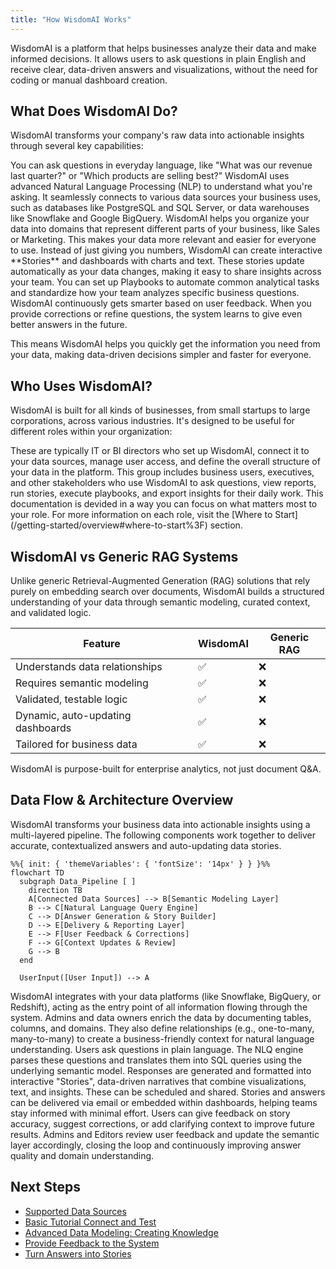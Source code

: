 ```yaml
---
title: "How WisdomAI Works"
---
```


WisdomAI is a platform that helps businesses analyze their data and make informed decisions. It allows users to ask questions in plain English and receive clear, data-driven answers and visualizations, without the need for coding or manual dashboard creation.

## What Does WisdomAI Do?

WisdomAI transforms your company's raw data into actionable insights through several key capabilities:

<Columns cols={2}>
  <Card title="Understands Your Questions" icon="comments">
    You can ask questions in everyday language, like "What was our revenue last quarter?" or "Which products are selling best?" WisdomAI uses advanced Natural Language Processing (NLP) to understand what you're asking.
  </Card>

  <Card title="Connects to Your Data" icon="database">
    It seamlessly connects to various data sources your business uses, such as databases like PostgreSQL and SQL Server, or data warehouses like Snowflake and Google BigQuery.
  </Card>
</Columns>

<Columns cols={2}>
  <Card title="Organizes Your Business Data" icon="sitemap">
    WisdomAI helps you organize your data into domains that represent different parts of your business, like Sales or Marketing. This makes your data more relevant and easier for everyone to use.
  </Card>

  <Card title="Turns Answers into Stories" icon="chart-simple">
    Instead of just giving you numbers, WisdomAI can create interactive **Stories** and dashboards with charts and text. These stories update automatically as your data changes, making it easy to share insights across your team.
  </Card>
</Columns>

<Columns cols={2}>
  <Card title="Automates Workflows" icon="robot">
    You can set up Playbooks to automate common analytical tasks and standardize how your team analyzes specific business questions.
  </Card>

  <Card title="Learns and Improves" icon="lightbulb">
    WisdomAI continuously gets smarter based on user feedback. When you provide corrections or refine questions, the system learns to give even better answers in the future.
  </Card>
</Columns>

This means WisdomAI helps you quickly get the information you need from your data, making data-driven decisions simpler and faster for everyone.

## Who Uses WisdomAI?

WisdomAI is built for all kinds of businesses, from small startups to large corporations, across various industries. It's designed to be useful for different roles within your organization:

<Columns cols={2}>
  <Card title="Adminis" icon="screwdriver-wrench">
    These are typically IT or BI directors who set up WisdomAI, connect it to your data sources, manage user access, and define the overall structure of your data in the platform.
  </Card>

  <Card title="Explorers" icon="users">
    This group includes business users, executives, and other stakeholders who use WisdomAI to ask questions, view reports, run stories, execute playbooks, and export insights for their daily work.
  </Card>
</Columns>

<Tip>
  This documentation is devided in a way you can focus on what matters most to your role. For more information on each role, visit the [Where to Start](/getting-started/overview#where-to-start%3F) section.
</Tip>

## WisdomAI vs Generic RAG Systems

Unlike generic Retrieval-Augmented Generation (RAG) solutions that rely purely on embedding search over documents, WisdomAI builds a structured understanding of your data through semantic modeling, curated context, and validated logic.

| **Feature**                       | **WisdomAI** | **Generic RAG** |
| --------------------------------- | ------------ | --------------- |
| Understands data relationships    | ✅            | ❌               |
| Requires semantic modeling        | ✅            | ❌               |
| Validated, testable logic         | ✅            | ❌               |
| Dynamic, auto-updating dashboards | ✅            | ❌               |
| Tailored for business data        | ✅            | ❌               |

<Tip>
  WisdomAI is purpose-built for enterprise analytics, not just document Q&A.
</Tip>

## Data Flow & Architecture Overview

WisdomAI transforms your business data into actionable insights using a multi-layered pipeline. The following components work together to deliver accurate, contextualized answers and auto-updating data stories.

```mermaid
%%{ init: { 'themeVariables': { 'fontSize': '14px' } } }%%
flowchart TD
  subgraph Data_Pipeline [ ]
    direction TB
    A[Connected Data Sources] --> B[Semantic Modeling Layer]
    B --> C[Natural Language Query Engine]
    C --> D[Answer Generation & Story Builder]
    D --> E[Delivery & Reporting Layer]
    E --> F[User Feedback & Corrections]
    F --> G[Context Updates & Review]
    G --> B
  end

  UserInput([User Input]) --> A
```

<Steps>
  <Step title="Connected Data Sources" stepNumber={1} titleSize="h3">
    WisdomAI integrates with your data platforms (like Snowflake, BigQuery, or Redshift), acting as the entry point of all information flowing through the system.
  </Step>
  <Step title="Semantic Modeling" stepNumber={2} titleSize="h3">
    Admins and data owners enrich the data by documenting tables, columns, and domains. They also define relationships (e.g., one-to-many, many-to-many) to create a business-friendly context for natural language understanding.
  </Step>
  <Step title="Natural Language Query (NLQ) Engine" stepNumber={3} titleSize="h3">
    Users ask questions in plain language. The NLQ engine parses these questions and translates them into SQL queries using the underlying semantic model.
  </Step>
  <Step title="Answer Generation and Story Builder" stepNumber={4} titleSize="h3">
    Responses are generated and formatted into interactive "Stories", data-driven narratives that combine visualizations, text, and insights. These can be scheduled and shared.
  </Step>
  <Step title="Delivery and Reporting Layer" stepNumber={5} titleSize="h3">
    Stories and answers can be delivered via email or embedded within dashboards, helping teams stay informed with minimal effort.
  </Step>
  <Step title="User Feedback and Corrections" stepNumber={6} titleSize="h3">
    Users can give feedback on story accuracy, suggest corrections, or add clarifying context to improve future results.
  </Step>
  <Step title="Context Updates and Review Loop" stepNumber={7} titleSize="h3">
    Admins and Editors review user feedback and update the semantic layer accordingly, closing the loop and continuously improving answer quality and domain understanding.
  </Step>
</Steps>

## Next Steps

- [Supported Data Sources](/getting-started/supported-data-sources)
- [Basic Tutorial Connect and Test](/setting-up-wisdom-ai/basic-tutorial-connect-and-test)
- [Advanced Data Modeling: Creating Knowledge](/setting-up-wisdom-ai/advanced-data-modeling-creating-knowledge)
- [Provide Feedback to the System](/setting-up-wisdom-ai/provide-feedback-to-the-system)
- [Turn Answers into Stories](/using-wisdom-ai-everyday/turn-answers-into-stories)